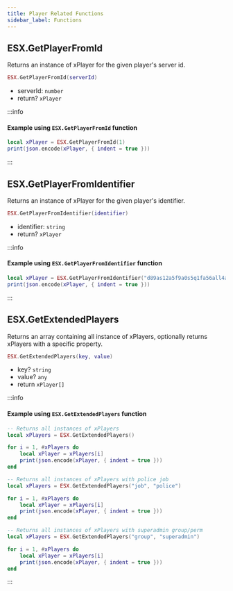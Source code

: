 ```yaml
---
title: Player Related Functions
sidebar_label: Functions
---
```


## ESX.GetPlayerFromId

Returns an instance of xPlayer for the given player's server id.

```lua
ESX.GetPlayerFromId(serverId)
```

- serverId: `number`
- return? `xPlayer`

:::info

#### Example using `ESX.GetPlayerFromId` function

```lua
local xPlayer = ESX.GetPlayerFromId(1)
print(json.encode(xPlayer, { indent = true }))
```

:::

## ESX.GetPlayerFromIdentifier

Returns an instance of xPlayer for the given player's identifier.

```lua
ESX.GetPlayerFromIdentifier(identifier)
```

- identifier: `string`
- return? `xPlayer`

:::info

#### Example using `ESX.GetPlayerFromIdentifier` function

```lua
local xPlayer = ESX.GetPlayerFromIdentifier("d89as12a5f9a0s5q1fa56all4a5s0b1j22hts3h45p")
print(json.encode(xPlayer, { indent = true }))
```

:::

## ESX.GetExtendedPlayers

Returns an array containing all instance of xPlayers, optionally returns xPlayers with a specific property.

```lua
ESX.GetExtendedPlayers(key, value)
```

- key? `string`
- value? `any`
- return `xPlayer[]`

:::info

#### Example using `ESX.GetExtendedPlayers` function

```lua
-- Returns all instances of xPlayers
local xPlayers = ESX.GetExtendedPlayers()

for i = 1, #xPlayers do
    local xPlayer = xPlayers[i]
    print(json.encode(xPlayer, { indent = true }))
end
```

```lua
-- Returns all instances of xPlayers with police job
local xPlayers = ESX.GetExtendedPlayers("job", "police")

for i = 1, #xPlayers do
    local xPlayer = xPlayers[i]
    print(json.encode(xPlayer, { indent = true }))
end
```

```lua
-- Returns all instances of xPlayers with superadmin group/perm
local xPlayers = ESX.GetExtendedPlayers("group", "superadmin")

for i = 1, #xPlayers do
    local xPlayer = xPlayers[i]
    print(json.encode(xPlayer, { indent = true }))
end
```

:::
